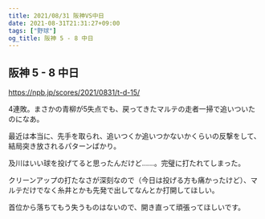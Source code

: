 ```yaml
---
title: 2021/08/31 阪神VS中日
date: 2021-08-31T21:31:27+09:00
tags: ["野球"]
og_title: 阪神 5 - 8 中日
---
```


## 阪神 5 - 8 中日

https://npb.jp/scores/2021/0831/t-d-15/


4連敗。まさかの青柳が5失点でも、戻ってきたマルテの走者一掃で追いついたのになあ。

最近は本当に、先手を取られ、追いつくか追いつかないかくらいの反撃をして、結局突き放されるパターンばかり。

及川はいい球を投げてると思ったんだけど……。完璧に打たれてしまった。

クリーンアップの打たなさが深刻なので（今日は投げる方も痛かったけど）、マルテだけでなく糸井とかも先発で出してなんとか打開してほしい。

首位から落ちてもう失うものはないので、開き直って頑張ってほしいです。